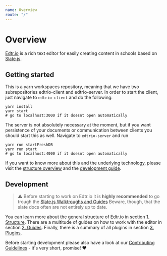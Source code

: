 ```yaml
---
name: Overview
route: "/"
---
```


# Overview

[Edtr.io](https://github.com/schul-cloud/edtrio) is a rich text editor for easily creating content in schools based on [Slate.js](https://github.com/ianstormtaylor/slate).

## Getting started

This is a yarn workspaces repository, meaning that we have two subrepositories edtrio-client and edtrio-server. In order to start the client, just navigate to `edtrio-client` and do the following:

```shell
yarn install
yarn start
# go to localhost:3000 if it doesnt open automatically
```

The server is not absolutely necessary at the moment, but if you want persistence of your documents or communication between clients you should start this as well. Navigate to `edtrio-server` and run

```shell
yarn run startFreshDB
yarn run start
# go to localhost:4000 if it doesnt open automatically
```

If you want to know more about this and the underlying technology, please visit the [structure overview](/structure/overview) and the [development guide](/guides/development).

## Development

> ⚠️ Before starting to work on Edtr.io it is **highly recommended** to go trough the [Slate.js Walktroughs and Guides](https://docs.slatejs.org/)
> Beware, though, that the slate docs often are not entirely up to date.

You can learn more about the general structure of Edtr.io in section [1. Structure](/structure). There are a multitude of guides on how to work with the editor in section [2. Guides](/guides). Finally, there is a summary of all plugins in section [3. Plugins](/plugins).

Before starting development please also have a look at our [Contributing Guidelines](https://github.com/schul-cloud/edtrio/blob/master/CONTRIBUTING.md) - it's very short, promise! ❤️
